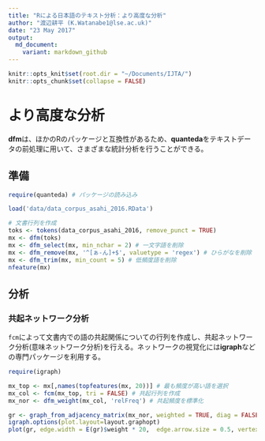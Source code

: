 ```yaml
---
title: "Rによる日本語のテキスト分析：より高度な分析"
author: "渡辺耕平 (K.Watanabe1@lse.ac.uk)"
date: "23 May 2017"
output:
  md_document:
    variant: markdown_github
---
```


```r
knitr::opts_knit$set(root.dir = "~/Documents/IJTA/")
knitr::opts_chunk$set(collapse = FALSE)
```

# より高度な分析
**dfm**は、ほかのRのパッケージと互換性があるため、**quanteda**をテキストデータの前処理に用いて、さまざまな統計分析を行うことができる。

## 準備
```r
require(quanteda) # パッケージの読み込み
```

```r
load('data/data_corpus_asahi_2016.RData')

# 文書行列を作成
toks <- tokens(data_corpus_asahi_2016, remove_punct = TRUE)
mx <- dfm(toks)
mx <- dfm_select(mx, min_nchar = 2) # 一文字語を削除
mx <- dfm_remove(mx, '^[ぁ-ん]+$', valuetype = 'regex') # ひらがなを削除
mx <- dfm_trim(mx, min_count = 5) # 低頻度語を削除
nfeature(mx)
```

## 分析

### 共起ネットワーク分析
`fcm`によって文書内での語の共起関係についての行列を作成し、共起ネットワーク分析(意味ネットワーク分析)を行える。ネットワークの視覚化には**igraph**などの専門パッケージを利用する。
```r
require(igraph)
```

```r
mx_top <- mx[,names(topfeatures(mx, 20))] # 最も頻度が高い語を選択
mx_col <- fcm(mx_top, tri = FALSE) # 共起行列を作成
mx_nor <- dfm_weight(mx_col, 'relFreq') # 共起頻度を標準化
```
```r
gr <- graph_from_adjacency_matrix(mx_nor, weighted = TRUE, diag = FALSE) # グラフオブジェクトを作成
igraph.options(plot.layout=layout.graphopt)
plot(gr, edge.width = E(gr)$weight * 20,  edge.arrow.size = 0.5, vertex.size = 20)

```
